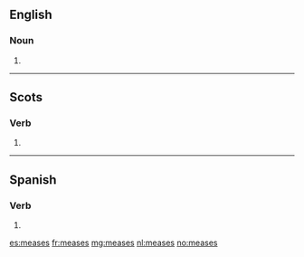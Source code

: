 {{also|Meases}}

==English==

===Noun===
{{head|en|noun plural form}}

# {{plural of|mease|lang=en}}

----

==Scots==

===Verb===
{{head|sco|verb form}}

# {{sco-third-person singular of|mease}}

----

==Spanish==

===Verb===
{{head|es|verb form}}

# {{es-verb form of|ending=ar|mood=subjunctive|tense=imperfect|sera=se|pers=2|formal=no|number=singular|mear}}

[[es:meases]]
[[fr:meases]]
[[mg:meases]]
[[nl:meases]]
[[no:meases]]